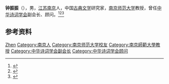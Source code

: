 '''钟振振'''（{{bd|1950年|3月|}}），男，[[江苏|江苏]][[南京|南京]]人，中国[[古典文学|古典文学]]研究家，[[南京师范大学|南京师范大学]]教授，曾任[[中华诗词学会|中华诗词学会]]副会长、顾问。<ref>{{Cite book|title=当代诗词家大辞典|author=丁永淮主编; 黄才钦, 熊文祥, 吴健中等副主编|publisher=华中师范大学出版社|year=1996|isbn=|location=武汉|pages=}}</ref><ref>{{Cite book|title=当代中华诗词库 • 甲午卷|author=周拥军主编|publisher=天津出版传媒集团天津教育出版社|year=2014|isbn=|location=天津|pages=}}</ref><ref>{{Cite web|title=钟振振的古文（一）|url=http://www.jntimes.cn/jnwm/202011/t20201116_6875562.shtml|accessdate=2020-11-28|work=江南时报}}</ref>

== 参考资料 ==
{{reflist}}

{{中国人物小作品}}
{{Navboxes
| title  = 钟振振在[[中华诗词学会|中华诗词学会]]的职务
| list1  =
{{中华诗词学会第二届理事会}}
{{中华诗词学会第三届理事会}}
{{中华诗词学会第四届理事会}}
}}

{{Authority control}}
{{DEFAULTSORT:Zhong钟}}
[[Category:钟姓|Zhen]]
[[Category:南京人|Category:南京人]]
[[Category:南京师范大学校友|Category:南京师范大学校友]]
[[Category:南京師範大學教授|Category:南京師範大學教授]]
[[Category:中华诗词学会副会长|Category:中华诗词学会副会长]]
[[Category:中华诗词学会顾问|Category:中华诗词学会顾问]]